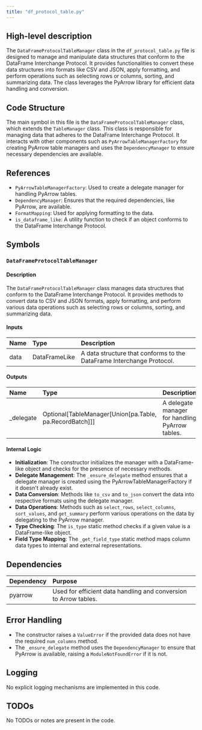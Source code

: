 ```yaml
---
title: "df_protocol_table.py"
---
```


## High-level description

The `DataFrameProtocolTableManager` class in the `df_protocol_table.py` file is designed to manage and manipulate data structures that conform to the DataFrame Interchange Protocol. It provides functionalities to convert these data structures into formats like CSV and JSON, apply formatting, and perform operations such as selecting rows or columns, sorting, and summarizing data. The class leverages the PyArrow library for efficient data handling and conversion.

## Code Structure

The main symbol in this file is the `DataFrameProtocolTableManager` class, which extends the `TableManager` class. This class is responsible for managing data that adheres to the DataFrame Interchange Protocol. It interacts with other components such as `PyArrowTableManagerFactory` for creating PyArrow table managers and uses the `DependencyManager` to ensure necessary dependencies are available.

## References

- `PyArrowTableManagerFactory`: Used to create a delegate manager for handling PyArrow tables.
- `DependencyManager`: Ensures that the required dependencies, like PyArrow, are available.
- `FormatMapping`: Used for applying formatting to the data.
- `is_dataframe_like`: A utility function to check if an object conforms to the DataFrame Interchange Protocol.

## Symbols

### `DataFrameProtocolTableManager`
#### Description
The `DataFrameProtocolTableManager` class manages data structures that conform to the DataFrame Interchange Protocol. It provides methods to convert data to CSV and JSON formats, apply formatting, and perform various data operations such as selecting rows or columns, sorting, and summarizing data.

#### Inputs
| Name | Type | Description |
|:-----|:-----|:------------|
| data | DataFrameLike | A data structure that conforms to the DataFrame Interchange Protocol. |

#### Outputs
| Name | Type | Description |
|:-----|:-----|:------------|
| _delegate | Optional[TableManager[Union[pa.Table, pa.RecordBatch]]] | A delegate manager for handling PyArrow tables. |

#### Internal Logic
- **Initialization**: The constructor initializes the manager with a DataFrame-like object and checks for the presence of necessary methods.
- **Delegate Management**: The `_ensure_delegate` method ensures that a delegate manager is created using the PyArrowTableManagerFactory if it doesn't already exist.
- **Data Conversion**: Methods like `to_csv` and `to_json` convert the data into respective formats using the delegate manager.
- **Data Operations**: Methods such as `select_rows`, `select_columns`, `sort_values`, and `get_summary` perform various operations on the data by delegating to the PyArrow manager.
- **Type Checking**: The `is_type` static method checks if a given value is a DataFrame-like object.
- **Field Type Mapping**: The `_get_field_type` static method maps column data types to internal and external representations.

## Dependencies

| Dependency | Purpose |
|:-----------|:--------|
| pyarrow | Used for efficient data handling and conversion to Arrow tables. |

## Error Handling

- The constructor raises a `ValueError` if the provided data does not have the required `num_columns` method.
- The `_ensure_delegate` method uses the `DependencyManager` to ensure that PyArrow is available, raising a `ModuleNotFoundError` if it is not.

## Logging

No explicit logging mechanisms are implemented in this code.

## TODOs

No TODOs or notes are present in the code.